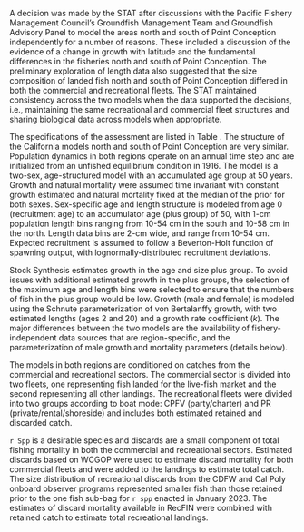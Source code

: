 
A decision was made by the STAT after discussions with the Pacific Fishery Management Council’s Groundfish Management Team 
and Groundfish Advisory Panel to model the areas north and south of Point Conception independently for a number of reasons. 
These included a discussion of the evidence of a change in growth with latitude and the fundamental differences in the fisheries  north and south of Point Conception. The preliminary exploration of length data also suggested that the size composition of landed fish north and south of Point Conception differed in both the commercial and recreational fleets. The STAT maintained consistency across the two models when the data supported the decisions, i.e., maintaining the same recreational and commercial fleet structures and sharing biological data across models when appropriate.

The specifications of the assessment are listed in Table \ref{tab:model-structure}. The structure of the California models north and south of Point Conception are very similar. Population dynamics in both regions operate on an annual time step and are initialized from an unfished equilibrium condition in 1916. The model is a two-sex, age-structured model with an accumulated age group at 50 years. Growth and natural mortality were assumed time invariant with constant growth estimated and natural mortality fixed at the median of the prior for both sexes. Sex-specific age and length structure is modeled from age 0 (recruitment age) to an accumulator age (plus group) of 50, with 1-cm population length bins ranging from 10-54 cm in the south and 10-58 cm in the north. Length data bins are 2-cm wide, and range from 10-54 cm. Expected recruitment is assumed to follow a Beverton-Holt function of spawning output, with lognormally-distributed recruitment deviations.

Stock Synthesis estimates growth in the age and size plus group. To avoid issues with additional estimated growth in the plus groups, the selection of the maximum age and length bins were selected to ensure that the numbers of fish in the plus group would be low. Growth (male and female) is modeled using the Schnute parameterization of von Bertalanffy growth, with two estimated  lengths (ages 2 and 20) and a growth rate coefficient (*k*). The major differences between the two models are the availability of fishery-independent data sources that are region-specific, and the parameterization of male growth and mortality parameters (details below).

The models in both regions are conditioned on catches from the commercial and recreational sectors. The commercial sector is divided into two fleets, one representing fish landed for the live-fish market and the second representing all other landings.  The recreational fleets were divided into two groups according to boat mode: CPFV (party/charter) and PR (private/rental/shoreside) and includes both estimated retained and discarded catch. 

`r Spp` is a desirable species and discards are a small component of total fishing mortality in both the commercial and recreational sectors. Estimated discards based on WCGOP were used to estimate discard mortality for both commercial fleets and were added to the landings to estimate total catch. The size distribution of recreational discards from the CDFW and Cal Poly onboard observer programs represented smaller fish than those retained prior to the one fish sub-bag for `r spp` enacted in January 2023. The estimates of discard mortality available in RecFIN were combined with retained catch to estimate total recreational landings.
